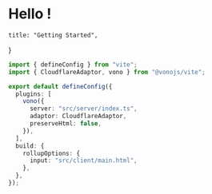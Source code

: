 # Hello !

    title: "Getting Started",
}

```ts
import { defineConfig } from "vite";
import { CloudflareAdaptor, vono } from "@vonojs/vite";

export default defineConfig({
  plugins: [
    vono({
      server: "src/server/index.ts",
      adaptor: CloudflareAdaptor,
      preserveHtml: false,
    }),
  ],
  build: {
    rollupOptions: {
      input: "src/client/main.html",
    },
  },
});
```